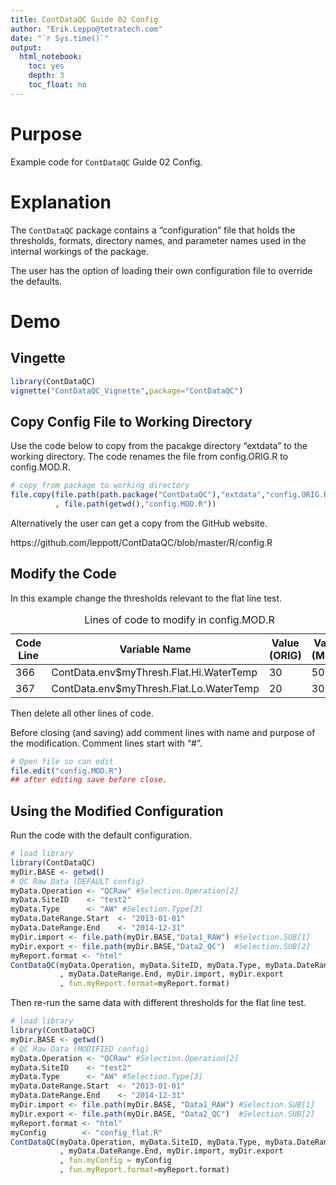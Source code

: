 ```yaml
---
title: ContDataQC Guide 02 Config
author: "Erik.Leppo@tetratech.com"
date: "`r Sys.time()`"
output: 
  html_notebook:
    toc: yes
    depth: 3
    toc_float: no
---
```

# Purpose
Example code for `ContDataQC` Guide 02 Config.

# Explanation
The `ContDataQC` package contains a “configuration” file that holds the thresholds, formats, directory names, and parameter names used in the internal workings of the package.

The user has the option of loading their own configuration file to override the defaults.  

# Demo

## Vingette
```r
library(ContDataQC)
vignette("ContDataQC_Vignette",package="ContDataQC")
```

## Copy Config File to Working Directory
Use the code below to copy from the pacakge directory "extdata" to the working directory.  The code renames the file from config.ORIG.R to config.MOD.R.
```r
# copy from package to working directory
file.copy(file.path(path.package("ContDataQC"),"extdata","config.ORIG.R")
          , file.path(getwd(),"config.MOD.R"))
```
Alternatively the user can get a copy from the GitHub website.

https://github.com/leppott/ContDataQC/blob/master/R/config.R

## Modify the Code
In this example change the thresholds relevant to the flat line test.

Code Line | Variable Name | Value (ORIG) | Value (MOD)
----------|---------------|--------------|------------
366 | ContData.env\$myThresh.Flat.Hi.WaterTemp | 30 | 50
367 | ContData.env\$myThresh.Flat.Lo.WaterTemp | 20 | 30

Table: Lines of code to modify in config.MOD.R

Then delete all other lines of code.

Before closing (and saving) add comment lines with name and purpose of the modification.  Comment lines start with "#".

```r
# Open file so can edit
file.edit("config.MOD.R")
## after editing save before close.
```

## Using the Modified Configuration

Run the code with the default configuration.

```r
# load library
library(ContDataQC)
myDir.BASE <- getwd()
# QC Raw Data (DEFAULT config)
myData.Operation <- "QCRaw" #Selection.Operation[2]
myData.SiteID    <- "test2"
myData.Type      <- "AW" #Selection.Type[3]
myData.DateRange.Start  <- "2013-01-01"
myData.DateRange.End    <- "2014-12-31"
myDir.import <- file.path(myDir.BASE,"Data1_RAW") #Selection.SUB[1]
myDir.export <- file.path(myDir.BASE,"Data2_QC")  #Selection.SUB[2]
myReport.format <- "html"
ContDataQC(myData.Operation, myData.SiteID, myData.Type, myData.DateRange.Start
           , myData.DateRange.End, myDir.import, myDir.export
           , fun.myReport.format=myReport.format)
```

Then re-run the same data with different thresholds for the flat line test.

```r
# load library
library(ContDataQC)
myDir.BASE <- getwd()
# QC Raw Data (MODIFIED config)
myData.Operation <- "QCRaw" #Selection.Operation[2]
myData.SiteID    <- "test2"
myData.Type      <- "AW" #Selection.Type[3] 
myData.DateRange.Start  <- "2013-01-01"
myData.DateRange.End    <- "2014-12-31"
myDir.import <- file.path(myDir.BASE, "Data1_RAW") #Selection.SUB[1]
myDir.export <- file.path(myDir.BASE, "Data2_QC")  #Selection.SUB[2]
myReport.format <- "html"
myConfig        <- "config_flat.R"
ContDataQC(myData.Operation, myData.SiteID, myData.Type, myData.DateRange.Start
           , myData.DateRange.End, myDir.import, myDir.export
           , fun.myConfig = myConfig
           , fun.myReport.format=myReport.format)
```

